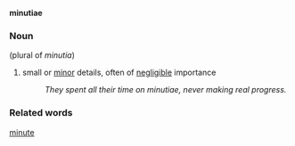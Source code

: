 '''minutiae'''

===Noun===
(plural of ''minutia'')
# small or [[minor]] details, often of [[negligible]] importance
#: ''They spent all their time on minutiae, never making real progress.''

===Related words===
[[minute]]
